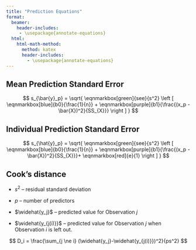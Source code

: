 ```yaml
---
title: "Prediction Equations"
format: 
  beamer:
    header-includes:
     - \usepackage{annotate-equations}
  html: 
    html-math-method: 
      method: katex
      header-includes:
        - \usepackage{annotate-equations}
---
```


## Mean Prediction Standard Error

$$
s_{\bar{y}_p} = \sqrt{
\eqnmarkbox[green]{see}{s^2}
\left [
\eqnmarkbox[blue]{b0}{\frac{1}{n}} +
\eqnmarkbox[purple]{b1}{\frac{(x_p - \bar{X})^2}{SS_{X}}}
\right ]
}
$$ \annotate[yshift=-4em]{below,left}{see}{Residual standard deviation} \annotate[yshift=1em]{left}{b0}{Standard error of intercept} \annotate[yshift=1em]{right}{b1}{Standard error of slope}

## Individual Prediction Standard Error

$$
s_{\hat{y}_p} = \sqrt{
\eqnmarkbox[green]{see}{s^2}
\left [
\eqnmarkbox[blue]{b0}{\frac{1}{n}} +
\eqnmarkbox[purple]{b1}{\frac{(x_p - \bar{X})^2}{SS_{X}}}+
\eqnmarkbox[red]{e}{1}
\right ]
}
$$ \annotate[yshift=-4em]{below,left}{see}{Residual standard deviation} \annotate[yshift=1em]{left}{b0}{Standard error of intercept} \annotate[yshift=1em]{right}{b1}{Standard error of slope} \annotate[yshift=-6em]{below,left}{e}{Standard deviation around the regression line}

## Cook's distance

-   $s^2$ -- residual standard deviation

-   $p$ -- number of predictors

-   $\widehat{y_j}$ -- predicted value for Observation $j$

-   $\widehat{y_{j(i)}}$ -- predicted value for Observation $j$ when Observation $i$ is left out.

$$ 
D_i = \frac{\sum_{j \ne i} (\widehat{y_j}-\widehat{y_{j(i)}})^2}{ps^2} 
$$
